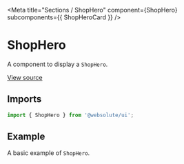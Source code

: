 
<Meta
  title="Sections / ShopHero"
  component={ShopHero}
  subcomponents={{ ShopHeroCard }}
/>

# ShopHero

A component to display a `ShopHero`.

[View source](https://github.com/actarian/turbo-mono/tree/main/packages/ui/src/sections/shop-hero)

## Imports

```js
import { ShopHero } from '@websolute/ui';
```

## Example

A basic example of `ShopHero`.

<Canvas>
  <Story name="ShopHero">
    <ShopHero item={ShopHeroDefaults.item} />
  </Story>
  <Story name="ShopHeroCard">
    <ShopHeroCard item={ShopHeroCardDefaults.item} maxWidth="540px" margin="3rem" />
  </Story>
</Canvas>
